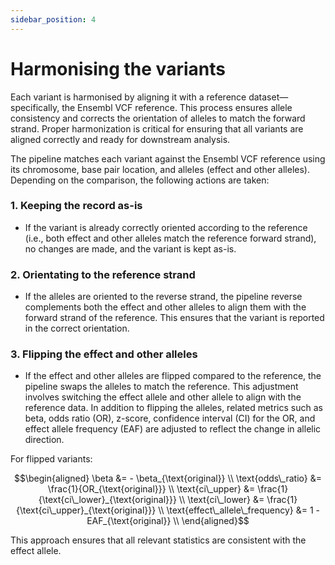 ```yaml
---
sidebar_position: 4
---
```

# Harmonising the variants

Each variant is harmonised by aligning it with a reference dataset—specifically, the Ensembl VCF reference. This process ensures allele consistency and corrects the orientation of alleles to match the forward strand. Proper harmonization is critical for ensuring that all variants are aligned correctly and ready for downstream analysis.

The pipeline matches each variant against the Ensembl VCF reference using its chromosome, base pair location, and alleles (effect and other alleles). Depending on the comparison, the following actions are taken:

### 1. Keeping the record as-is
* If the variant is already correctly oriented according to the reference (i.e., both effect and other alleles match the reference forward strand), no changes are made, and the variant is kept as-is.

### 2. Orientating to the reference strand
* If the alleles are oriented to the reverse strand, the pipeline reverse complements both the effect and other alleles to align them with the forward strand of the reference. This ensures that the variant is reported in the correct orientation.

### 3. Flipping the effect and other alleles
* If the effect and other alleles are flipped compared to the reference, the pipeline swaps the alleles to match the reference. This adjustment involves switching the effect allele and other allele to align with the reference data. In addition to flipping the alleles, related metrics such as beta, odds ratio (OR), z-score, confidence interval (CI) for the OR, and effect allele frequency (EAF) are adjusted to reflect the change in allelic direction.

For flipped variants:
```math
\begin{aligned}
\beta &= - \beta_{\text{original}} \\
\text{odds\_ratio} &= \frac{1}{OR_{\text{original}}} \\
\text{ci\_upper} &= \frac{1}{\text{ci\_lower}_{\text{original}}} \\
\text{ci\_lower} &= \frac{1}{\text{ci\_upper}_{\text{original}}} \\
\text{effect\_allele\_frequency} &= 1 - EAF_{\text{original}} \\
\end{aligned}
```
This approach ensures that all relevant statistics are consistent with the effect allele.